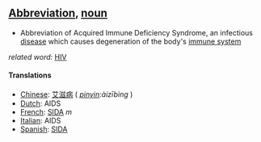 ==[[Abbreviation]], [[noun]]==

*Abbreviation of Acquired Immune Deficiency Syndrome,  an infectious [[disease]] which causes degeneration of the body's [[immune system]]

''related word:'' [[HIV]]

====Translations====
*[[Chinese]]: [[艾滋病]] ( ''[[pinyin]]:àizībìng'' )
*[[Dutch]]: AIDS
*[[French]]: [[SIDA]] ''m''
*[[Italian]]: AIDS
*[[Spanish]]: [[SIDA]]

{{wi}}